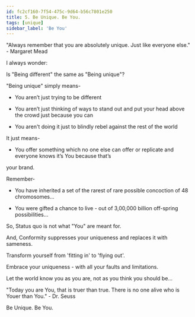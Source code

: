 ```yaml
---
id: fc2cf160-7f54-475c-9d64-b56c7801e250
title: 5. Be Unique. Be You.
tags: [unique]
sidebar_label: 'Be You'
---
```

"Always remember that you are absolutely unique. Just like everyone else." - Margaret Mead

I always wonder:

Is "Being different" the same as "Being unique"?

"Being unique" simply means-

- You aren’t just trying to be different
- You aren’t just thinking of ways to stand out and put
your head above the crowd just because you can

- You aren't doing it just to blindly rebel against the rest of
the world

It just means-

- You offer something which no one else can offer or
replicate and everyone knows it’s You because that’s

your brand.

Remember-

- You have inherited a set of the rarest of rare possible
concoction of 48 chromosomes...

- You were gifted a chance to live - out of 3,00,000 billion
off-spring possibilities...

So, Status quo is not what "You" are meant for.

And, Conformity suppresses your uniqueness and replaces it with sameness.

Transform yourself from 'fitting in' to 'flying out'.

Embrace your uniqueness - with all your faults and limitations.

Let the world know you as you are, not as you think you should be...

"Today you are You, that is truer than true. There is no one alive who is Youer than You." - Dr. Seuss

Be Unique. Be You.



